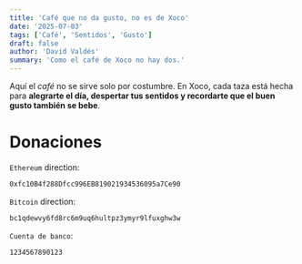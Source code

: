 ```yaml
---
title: 'Café que no da gusto, no es de Xoco'
date: '2025-07-03'
tags: ['Café', 'Sentidos', 'Gusto']
draft: false
author: 'David Valdés'
summary: 'Como el café de Xoco no hay dos.'
---
```


Aquí el _café_ no se sirve solo por costumbre. En Xoco, cada taza está hecha para **alegrarte el día, despertar tus sentidos y recordarte que el buen gusto también se bebe**.

# Donaciones

`Ethereum` direction:

```bash
0xfc10B4f288Dfcc996EB819021934536095a7Ce90
```

`Bitcoin` direction:

```bash
bc1qdewvy6fd8rc6m9uq6hultpz3ymyr9lfuxghw3w
```

`Cuenta de banco`:

```bash
1234567890123
```
